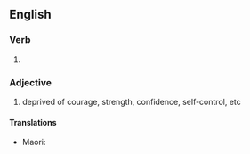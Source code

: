 ==English==

===Verb===
{{head|en|verb form}}

# {{en-past of|unnerve}}

===Adjective===
{{en-adj}}
# deprived of courage, strength, confidence, self-control, etc

====Translations====
{{trans-top|deprived of courage, strength, confidence, self-control, etc}}
* Maori: {{t|mi|māngi}}
{{trans-mid}}
{{trans-bottom}}